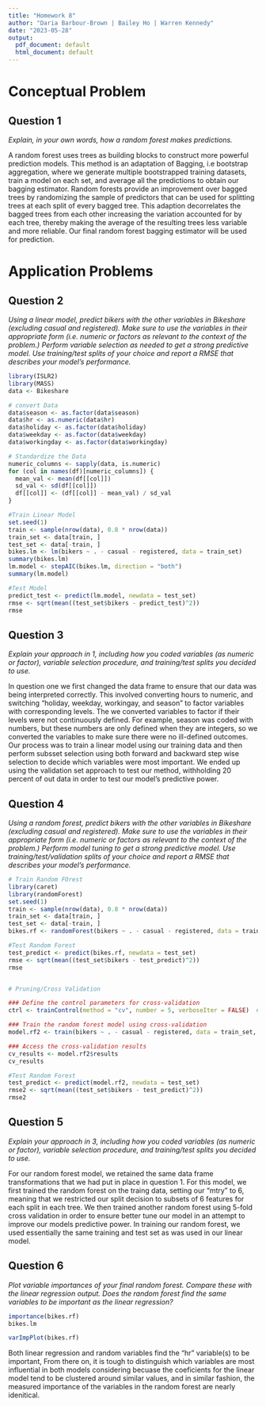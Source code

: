 ```yaml
---
title: "Homework 8"
author: "Daria Barbour-Brown | Bailey Ho | Warren Kennedy"
date: "2023-05-28"
output:
  pdf_document: default
  html_document: default
---
```


# Conceptual Problem 

## Question 1

*Explain, in your own words, how a random forest makes predictions.*

A random forest uses trees as building blocks to construct more powerful prediction models. This method is an adaptation of Bagging, i.e bootstrap aggregation, where we generate multiple bootstrapped training datasets, train a model on each set, and average all the predictions to obtain our bagging estimator. Random forests provide an improvement over bagged trees by randomizing the sample of predictors that can be used for splitting trees at each split of every bagged tree. This adaption decorrelates the bagged trees from each other increasing the variation accounted for by each tree, thereby making the average of the resulting trees less variable and more reliable. Our final random forest bagging estimator will be used for prediction. 

# Application Problems

## Question 2

*Using a linear model, predict bikers with the other variables in Bikeshare (excluding casual and registered). Make sure to use the variables in their appropriate form (i.e. numeric or factors as relevant to the context of the problem.) Perform variable selection as needed to get a strong predictive model. Use training/test splits of your choice and report a RMSE that describes your model’s performance.*

```r
library(ISLR2)
library(MASS)
data <- Bikeshare

# convert Data
data$season <- as.factor(data$season)
data$hr <- as.numeric(data$hr)
data$holiday <- as.factor(data$holiday)
data$weekday <- as.factor(data$weekday)
data$workingday <- as.factor(data$workingday)

# Standardize the Data
numeric_columns <- sapply(data, is.numeric)
for (col in names(df)[numeric_columns]) {
  mean_val <- mean(df[[col]])
  sd_val <- sd(df[[col]])
  df[[col]] <- (df[[col]] - mean_val) / sd_val
}

#Train Linear Model
set.seed(1)
train <- sample(nrow(data), 0.8 * nrow(data))
train_set <- data[train, ]
test_set <- data[-train, ]
bikes.lm <- lm(bikers ~ . - casual - registered, data = train_set)
summary(bikes.lm)
lm.model <- stepAIC(bikes.lm, direction = "both")
summary(lm.model)

#Test Model
predict_test <- predict(lm.model, newdata = test_set)
rmse <- sqrt(mean((test_set$bikers - predict_test)^2))
rmse
```

## Question 3

*Explain your approach in 1, including how you coded variables (as numeric or factor), variable selection procedure, and training/test splits you decided to use.*

In question one we first changed the data frame to ensure that our data was being interpreted correctly. This involved converting hours to numeric, and switching "holiday, weekday, workingay, and season" to factor variables with corresponding levels. The we converted variables to factor if their levels were not continuously defined. For example, season was coded with numbers, but these numbers are only defined when they are integers, so we converted the variables to make sure there were no ill-defined outcomes. Our process was to train a linear model using our training data and then perform subsset selection using both forward and backward step wise selection to decide which variables were most important. We ended up using the validation set approach to test our method, withholding 20 percent of out data in order to test our model's predictive power. 

## Question 4

*Using a random forest, predict bikers with the other variables in Bikeshare (excluding casual and registered). Make sure to use the variables in their appropriate form (i.e. numeric or factors as relevant to the context of the problem.) Perform model tuning to get a strong predictive model. Use training/test/validation splits of your choice and report a RMSE that describes your model’s performance.*
```r
# Train Random FOrest
library(caret)
library(randomForest)
set.seed(1)
train <- sample(nrow(data), 0.8 * nrow(data))
train_set <- data[train, ]
test_set <- data[-train, ]
bikes.rf <- randomForest(bikers ~ . - casual - registered, data = train_set, mtry = 6, importance = TRUE)

#Test Random Forest
test_predict <- predict(bikes.rf, newdata = test_set)
rmse <- sqrt(mean((test_set$bikers - test_predict)^2))
rmse


# Pruning/Cross Validation

### Define the control parameters for cross-validation
ctrl <- trainControl(method = "cv", number = 5, verboseIter = FALSE)  # 5-fold cross-validation

### Train the random forest model using cross-validation
model.rf2 <- train(bikers ~ . - casual - registered, data = train_set, method = "rf", trControl = ctrl)

### Access the cross-validation results
cv_results <- model.rf2$results
cv_results

#Test Random Forest
test_predict <- predict(model.rf2, newdata = test_set)
rmse2 <- sqrt(mean((test_set$bikers - test_predict)^2))
rmse2
```

## Question 5

*Explain your approach in 3, including how you coded variables (as numeric or factor), variable selection procedure, and training/test splits you decided to use.*

For our random forest model, we retained the same data frame transformations that we had put in place in question 1. For this model, we first trained the random forest on the traing data, setting our "mtry" to 6, meaning that we restricted our split decision to subsets of 6 features for each split in each tree. We then trained another random forest using 5-fold cross validation in order to ensure better tune our model in an attempt to improve our models predictive power. In training our random forest, we used essentially the same training and test set as was used in our linear model.

## Question 6

*Plot variable importances of your final random forest. Compare these with the linear regression output. Does the random forest find the same variables to be important as the linear regression?*
```r
importance(bikes.rf)
bikes.lm


```
```r
varImpPlot(bikes.rf)


```
Both linear regression and random variables find the "hr" variable(s) to be important, From there on, it is tough to distinguish which variables are most influential in both models considering becuase the coeficients for the linear model tend to be clustered around similar values, and in similar fashion, the measured importance of the variables in the random forest are nearly idenitical.